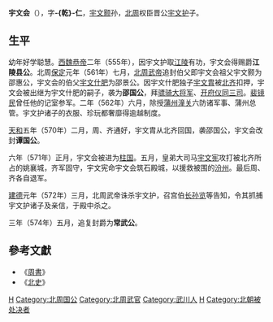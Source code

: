 '''宇文会'''（{{bd|6世纪||572年|4月12日|catIdx=Y}}），字'''-{乾}-仁'''，[[宇文颢|宇文颢]]孙，[[北周|北周]]权臣晋公[[宇文护|宇文护]]子。

==生平==
幼年好学聪慧。[[西魏恭帝|西魏恭帝]]二年（555年），因宇文护取[[江陵|江陵]]有功，宇文会得赐爵'''江陵县公'''。北周[[保定_(北周)|保定]]元年（561年）七月，[[北周武帝|北周武帝]]追封伯父即宇文会祖父宇文颢为邵惠公，宇文会的伯父[[宇文什肥|宇文什肥]]为邵景公。因宇文什肥独子[[宇文胄|宇文胄]]被[[北齐|北齐]]扣押，宇文会被出继为宇文什肥的嗣子，袭为'''邵国公'''，拜[[骠骑大将军|骠骑大将军]]、[[开府仪同三司|开府仪同三司]]。[[裴镜民|裴镜民]]曾任他的记室参军。二年（562年）六月，除授[[蒲州|蒲州]][[潼关|潼关]]六防诸军事、蒲州总管。宇文护诸子的衣服、珍玩都奢靡得逾越制度。

[[天和_(北周)|天和]]五年（570年）二月，周、齐通好，宇文胄从北齐回国，袭邵国公，宇文会改封'''谭国公'''。

六年（571年）正月，宇文会被进为[[柱国|柱国]]。五月，皇弟大司马[[宇文宪|宇文宪]]攻打被北齐所占的姚襄城，齐军固守，宇文宪命宇文会筑石殿城，以援救被围的[[汾州|汾州]]。最后周、齐各自退军。

[[建德_(北周)|建德]]元年（572年）三月，北周武帝诛杀宇文护，召宫伯[[长孙览|长孙览]]等告知，令其抓捕宇文护诸子及亲信，于殿中杀之。

三年（574年）五月，追复封爵为'''常武公'''。

==參考文獻==
*《[[周書|周書]]》
*《[[北史|北史]]》

{{DEFAULTSORT:Y}}
[[Category:北周宗室|H]]
[[Category:北周国公|Category:北周国公]]
[[Category:北周武官|Category:北周武官]]
[[Category:武川人|Category:武川人]]
[[Category:宇文姓|H]]
[[Category:北朝被处决者|Category:北朝被处决者]]